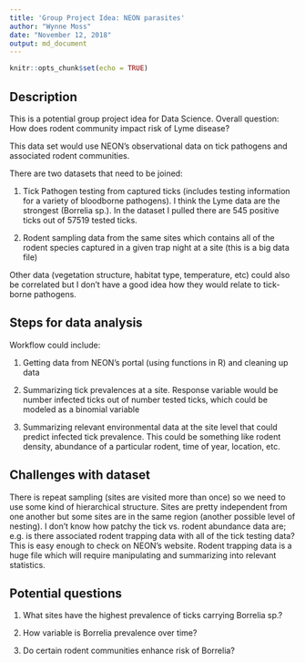 ```yaml
---
title: 'Group Project Idea: NEON parasites'
author: "Wynne Moss"
date: "November 12, 2018"
output: md_document
---
```


```r
knitr::opts_chunk$set(echo = TRUE)
```

## Description
This is a potential group project idea for Data Science.
Overall question: How does rodent community impact risk of Lyme disease?

This data set would use NEON's observational data on tick pathogens and associated rodent communities.

There are two datasets that need to be joined:

1) Tick Pathogen testing from captured ticks (includes testing information for a variety of bloodborne pathogens). I think the Lyme data are the strongest (Borrelia sp.). In the dataset I pulled there are 545 positive ticks out of 57519 tested ticks.

2) Rodent sampling data from the same sites which contains all of the rodent species captured in a given trap night at a site (this is a big data file)

Other data (vegetation structure, habitat type, temperature, etc) could also be correlated but I don't have a good idea how they would relate to tick-borne pathogens.

## Steps for data analysis
Workflow could include:

1) Getting data from NEON's portal (using functions in R) and cleaning up data

2) Summarizing tick prevalences at a site. Response variable would be number infected ticks out of number tested ticks, which could be modeled as a binomial variable

3) Summarizing relevant environmental data at the site level that could predict infected tick prevalence. This could be something like rodent density, abundance of a particular rodent, time of year, location, etc.

## Challenges with dataset
There is repeat sampling (sites are visited more than once) so we need to use some kind of hierarchical structure. Sites are pretty independent from one another but some sites are in the same region (another possible level of nesting). I don't know how patchy the tick vs. rodent abundance data are; e.g. is there associated rodent trapping data with all of the tick testing data? This is easy enough to check on NEON's website. Rodent trapping data is a huge file which will require manipulating and summarizing into relevant statistics.

## Potential questions
1) What sites have the highest prevalence of ticks carrying Borrelia sp.?

2) How variable is Borrelia prevalence over time?

3) Do certain rodent communities enhance risk of Borrelia?




